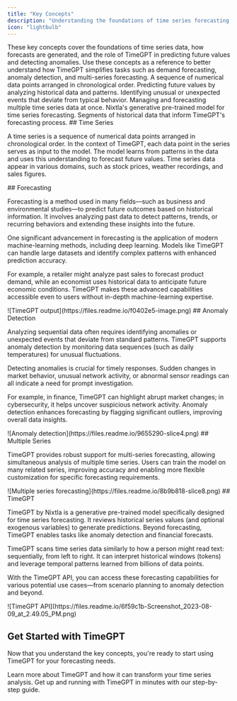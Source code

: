```yaml
---
title: "Key Concepts"
description: "Understanding the foundations of time series forecasting with TimeGPT"
icon: "lightbulb"
---
```


<Info>
These key concepts cover the foundations of time series data, how forecasts are generated, and the role of TimeGPT in predicting future values and detecting anomalies.
</Info>

<Check>
Use these concepts as a reference to better understand how TimeGPT simplifies tasks such as demand forecasting, anomaly detection, and multi-series forecasting.
</Check>

<CardGroup>
  <Card title="Time Series">
    A sequence of numerical data points arranged in chronological order.
  </Card>
  <Card title="Forecasting">
    Predicting future values by analyzing historical data and patterns.
  </Card>
  <Card title="Anomaly Detection">
    Identifying unusual or unexpected events that deviate from typical behavior.
  </Card>
  <Card title="Multiple Series">
    Managing and forecasting multiple time series data at once.
  </Card>
  <Card title="TimeGPT">
    Nixtla's generative pre-trained model for time series forecasting.
  </Card>
  <Card title="Inputs (Tokens)">
    Segments of historical data that inform TimeGPT's forecasting process.
  </Card>
</CardGroup>

<AccordionGroup>

<Accordion title="Time Series">
## Time Series

A time series is a sequence of numerical data points arranged in chronological order. In the context of TimeGPT, each data point in the series serves as input to the model. The model learns from patterns in the data and uses this understanding to forecast future values. Time series data appear in various domains, such as stock prices, weather recordings, and sales figures.

</Accordion>

<Accordion title="Forecasting">
## Forecasting

Forecasting is a method used in many fields—such as business and environmental studies—to predict future outcomes based on historical information. It involves analyzing past data to detect patterns, trends, or recurring behaviors and extending these insights into the future.

<Info>
One significant advancement in forecasting is the application of modern machine-learning methods, including deep learning. Models like TimeGPT can handle large datasets and identify complex patterns with enhanced prediction accuracy.
</Info>

For example, a retailer might analyze past sales to forecast product demand, while an economist uses historical data to anticipate future economic conditions. TimeGPT makes these advanced capabilities accessible even to users without in-depth machine-learning expertise.

<Frame caption="TimeGPT output">
  ![TimeGPT output](https://files.readme.io/f0402e5-image.png)
</Frame>
</Accordion>

<Accordion title="Anomaly Detection">
## Anomaly Detection

Analyzing sequential data often requires identifying anomalies or unexpected events that deviate from standard patterns. TimeGPT supports anomaly detection by monitoring data sequences (such as daily temperatures) for unusual fluctuations.

<Warning>
Detecting anomalies is crucial for timely responses. Sudden changes in market behavior, unusual network activity, or abnormal sensor readings can all indicate a need for prompt investigation.
</Warning>

For example, in finance, TimeGPT can highlight abrupt market changes; in cybersecurity, it helps uncover suspicious network activity. Anomaly detection enhances forecasting by flagging significant outliers, improving overall data insights.

<Frame caption="Anomaly detection">
  ![Anomaly detection](https://files.readme.io/9655290-slice4.png)
</Frame>
</Accordion>

<Accordion title="Multiple Series">
## Multiple Series

TimeGPT provides robust support for multi-series forecasting, allowing simultaneous analysis of multiple time series. Users can train the model on many related series, improving accuracy and enabling more flexible customization for specific forecasting requirements.

<Frame caption="Multiple series forecasting">
  ![Multiple series forecasting](https://files.readme.io/8b9b818-slice8.png)
</Frame>
</Accordion>

<Accordion title="TimeGPT">
## TimeGPT

TimeGPT by Nixtla is a generative pre-trained model specifically designed for time series forecasting. It reviews historical series values (and optional exogenous variables) to generate predictions. Beyond forecasting, TimeGPT enables tasks like anomaly detection and financial forecasts.

<Info>
TimeGPT scans time series data similarly to how a person might read text: sequentially, from left to right. It can interpret historical windows (tokens) and leverage temporal patterns learned from billions of data points.
</Info>

With the TimeGPT API, you can access these forecasting capabilities for various potential use cases—from scenario planning to anomaly detection and beyond.

<Frame caption="TimeGPT API">
  ![TimeGPT API](https://files.readme.io/6f59c1b-Screenshot_2023-08-09_at_2.49.05_PM.png)
</Frame>
</Accordion>
</AccordionGroup>

## Get Started with TimeGPT

Now that you understand the key concepts, you're ready to start using TimeGPT for your forecasting needs.

<CardGroup>
  <Card title="Introduction" icon="book-open" href="/intro">
    Learn more about TimeGPT and how it can transform your time series analysis.
  </Card>
  <Card title="Quickstart" icon="rocket" href="/forecasting-timegpt_quickstart">
    Get up and running with TimeGPT in minutes with our step-by-step guide.
  </Card>
</CardGroup>